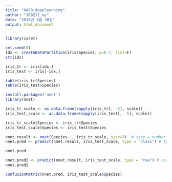 ```yaml
---
title: "0430_deeplearning"
author: "180212_my"
date: "2018년 4월 30일"
output: html_document
---
```


```r
library(caret)

set.seed(0)
idx <- createDataPartition(iris$Species, p=0.7, list=F)
str(idx)
```

```r
iris_tr <- iris[idx,]
iris_test <- iris[-idx,]

table(iris_tr$Species)
table(iris_test$Species)
```

```r
install.packages('nnet')
library(nnet)
```

```r
iris_tr_scale <- as.data.frame(sapply(iris_tr[, -5], scale))
iris_test_scale <- as.data.frame(sapply(iris_test[, -5], scale))
```

```r
iris_tr_scale$Species <- iris_tr$Species
iris_test_scale$Species <- iris_test$Species
```

```r
nnet.result <- nnet(Species~., iris_tr_scale, size=3)  # size = number of node in hidden layer
nnet.pred <- predict(nnet.result, iris_test_scale, type = "class") # type= type of prediction
```

```r
nnet.pred

nnet.pred2 <- predict(nnet.result, iris_test_scale, type = "raw") # raw = % of each species
nnet.pred2
```

```r
confusionMatrix(nnet.pred, iris_test_scale$Species)
```

```r

```

